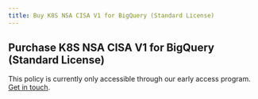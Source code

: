 ```yaml
---
title: Buy K8S NSA CISA V1 for BigQuery (Standard License)
---
```


## Purchase K8S NSA CISA V1 for BigQuery (Standard License)

This policy is currently only accessible through our early access program. [Get in touch](/contact-policies).
